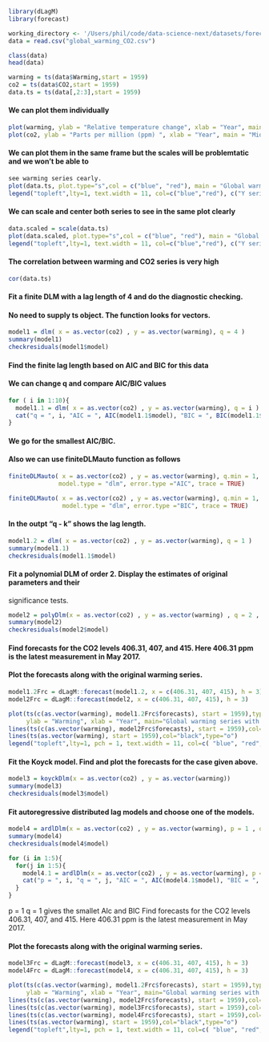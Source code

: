 
```{r}
library(dLagM)
library(forecast)

working_directory <- '/Users/phil/code/data-science-next/datasets/forecasting'
data = read.csv("global_warming_CO2.csv")

class(data)
head(data)

warming = ts(data$Warming,start = 1959)
co2 = ts(data$CO2,start = 1959)
data.ts = ts(data[,2:3],start = 1959)
```

#### We can plot them individually

```{r}
plot(warming, ylab = "Relative temperature change", xlab = "Year", main = "Global warming series")
plot(co2, ylab = "Parts per million (ppm) ", xlab = "Year", main = "Mid-tropospheric carbon dioxide series")
```

#### We can plot them in the same frame but the scales will be problemtatic and we won't be able to 

```{r}
see warming series cearly.
plot(data.ts, plot.type="s",col = c("blue", "red"), main = "Global warming and CO2 series")
legend("topleft",lty=1, text.width = 11, col=c("blue","red"), c("Y series", "X series"))
```
#### We can scale and center both series to see in the same plot clearly
```{r}
data.scaled = scale(data.ts)
plot(data.scaled, plot.type="s",col = c("blue", "red"), main = "Global warming and CO2 series")
legend("topleft",lty=1, text.width = 11, col=c("blue","red"), c("Y series", "X series"))
```
#### The correlation between warming and CO2 series is very high
```{r}
cor(data.ts)
```
#### Fit a finite DLM with a lag length of 4 and do the diagnostic checking.
#### No need to supply ts object. The function looks for vectors.
```{r}
model1 = dlm( x = as.vector(co2) , y = as.vector(warming), q = 4 )
summary(model1)
checkresiduals(model1$model)
```

#### Find the finite lag length based on AIC and BIC for this data
#### We can change  q and compare AIC/BIC values
```{r}
for ( i in 1:10){
  model1.1 = dlm( x = as.vector(co2) , y = as.vector(warming), q = i )
  cat("q = ", i, "AIC = ", AIC(model1.1$model), "BIC = ", BIC(model1.1$model),"\n")
}
```
#### We go for the smallest AIC/BIC.
#### Also we can use finiteDLMauto function as follows
```{r}
finiteDLMauto( x = as.vector(co2) , y = as.vector(warming), q.min = 1, q.max = 10, 
              model.type = "dlm", error.type ="AIC", trace = TRUE)

finiteDLMauto( x = as.vector(co2) , y = as.vector(warming), q.min = 1, q.max = 10, 
               model.type = "dlm", error.type ="BIC", trace = TRUE)
```
#### In the outpt "q - k" shows the lag length.
```{r}
model1.2 = dlm( x = as.vector(co2) , y = as.vector(warming), q = 1 )
summary(model1.1)
checkresiduals(model1.1$model)
```
#### Fit a polynomial DLM of order 2. Display the estimates of original parameters and their 
significance tests.
```{r}
model2 = polyDlm(x = as.vector(co2) , y = as.vector(warming) , q = 2 , k = 2 , show.beta = TRUE)
summary(model2)
checkresiduals(model2$model)
```
#### Find forecasts for the CO2 levels 406.31, 407, and 415. Here 406.31 ppm is the latest measurement in May 2017. 
#### Plot the forecasts along with the original warming series.
```{r}
model1.2Frc = dLagM::forecast(model1.2, x = c(406.31, 407, 415), h = 3)
model2Frc = dLagM::forecast(model2, x = c(406.31, 407, 415), h = 3)

plot(ts(c(as.vector(warming), model1.2Frc$forecasts), start = 1959),type="o",col="Blue", ylim= c(-0.3, 1.7), 
     ylab = "Warming", xlab = "Year", main="Global warming series with three years ahead forecasts")      
lines(ts(c(as.vector(warming), model2Frc$forecasts), start = 1959),col="red",type="o")
lines(ts(as.vector(warming), start = 1959),col="black",type="o")
legend("topleft",lty=1, pch = 1, text.width = 11, col=c( "blue", "red","black"), c("Dlm", "Polynomial", "Warming"))
```

#### Fit the Koyck model. Find and plot the forecasts for the case given above.

```{r}
model3 = koyckDlm(x = as.vector(co2) , y = as.vector(warming))
summary(model3)
checkresiduals(model3$model)
```

#### Fit autoregressive distributed lag models and choose one of the models.
```{r}
model4 = ardlDlm(x = as.vector(co2) , y = as.vector(warming), p = 1 , q = 1 )
summary(model4)
checkresiduals(model4$model)

for (i in 1:5){
  for(j in 1:5){
    model4.1 = ardlDlm(x = as.vector(co2) , y = as.vector(warming), p = i , q = j )
    cat("p = ", i, "q = ", j, "AIC = ", AIC(model4.1$model), "BIC = ", BIC(model4.1$model),"\n")
  }
}
```
p =  1 q =  1 gives the smallet AIc and BIC
Find forecasts for the CO2 levels 406.31, 407, and 415. Here 406.31 ppm is the latest 
measurement in May 2017. 

#### Plot the forecasts along with the original warming series.
```{r}
model3Frc = dLagM::forecast(model3, x = c(406.31, 407, 415), h = 3)
model4Frc = dLagM::forecast(model4, x = c(406.31, 407, 415), h = 3)

plot(ts(c(as.vector(warming), model1.2Frc$forecasts), start = 1959),type="o",col="Blue", ylim= c(-0.3, 1.7), 
     ylab = "Warming", xlab = "Year", main="Global warming series with three years ahead forecasts")      
lines(ts(c(as.vector(warming), model2Frc$forecasts), start = 1959),col="red",type="o")
lines(ts(c(as.vector(warming), model3Frc$forecasts), start = 1959),col="green",type="o")
lines(ts(c(as.vector(warming), model4Frc$forecasts), start = 1959),col="purple",type="o")
lines(ts(as.vector(warming), start = 1959),col="black",type="o")
legend("topleft",lty=1, pch = 1, text.width = 11, col=c( "blue", "red", "green", "purple", "black"), c("Dlm", "Polynomial", "Koyck", "ARDL", "Warming"))
```